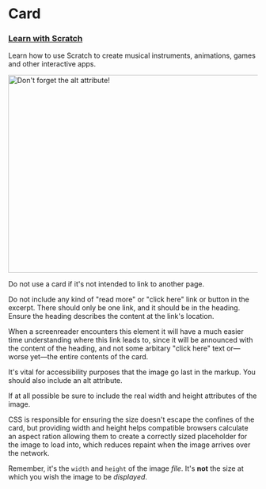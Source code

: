 
<Meta title="Components|Raspberry Pi/Card" />

# Card

<Story name="Vanilla">
  <div class="sc-rp-card">
    <div class="sc-rp-card__summary">
      <h3 class="sc-rp-card__heading">
        <a class="sc-rp-card__link" href="#">Learn with Scratch</a>
      </h3>
      <p class="sc-rp-card__excerpt">
        Learn how to use Scratch to create musical instruments,
        animations, games and other interactive apps.
      </p>
    </div>
    <img
      alt="Don't forget the alt attribute!"
      class="sc-rp-card__image"
      height="400"
      src="https://via.placeholder.com/800x400.png"
      width="800"
    />
  </div>
</Story>

Do not use a card if it's not intended to link to another page.

Do not include any kind of "read more" or "click here" link or button in the excerpt. There should only be one link, and it should be in the heading. Ensure the heading describes the content at the link's location.

When a screenreader encounters this element it will have a much easier time understanding where this link leads to, since it will be announced with the content of the heading, and not some arbitary "click here" text or—worse yet—the entire contents of the card.

It's vital for accessibility purposes that the image go last in the markup. You should also include an alt attribute.

If at all possible be sure to include the real width and height attributes of the image.

CSS is responsible for ensuring the size doesn't escape the confines of the card, but providing width and height helps compatible browsers calculate an aspect ration allowing them to create a correctly sized placeholder for the image to load into, which reduces repaint when the image arrives over the network.

Remember, it's the `width` and `height` of the image *file*. It's **not** the size at which you wish the image to be *displayed*.
